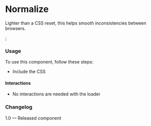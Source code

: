 
<Meta title="Components/Normalize" component={Normalize} />

# Normalize

Lighter than a CSS reset, this helps smooth inconsistencies between browsers.

<Canvas>
  <Story name="Normalize">
    <Normalize></Normalize>;
  </Story>
</Canvas>

### Usage
To use this component, follow these steps:
- Include the CSS

#### Interactions
- No interactions are needed with the loader

### Changelog
1.0 — Released component

